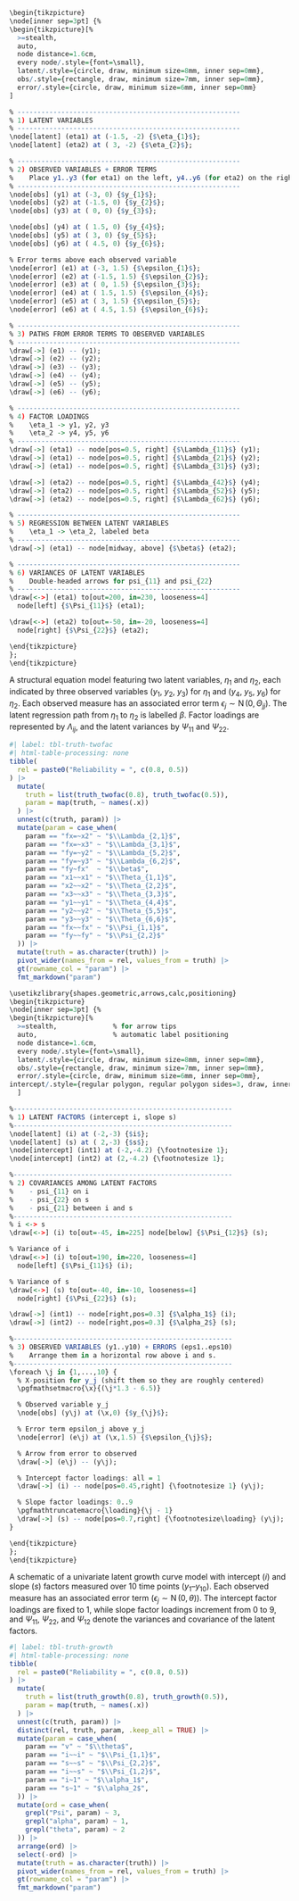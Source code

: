::: {#fig-path-growth}
```r
\begin{tikzpicture}
\node[inner sep=3pt] {%
\begin{tikzpicture}[%
  >=stealth,
  auto,
  node distance=1.6cm,
  every node/.style={font=\small},
  latent/.style={circle, draw, minimum size=8mm, inner sep=0mm},
  obs/.style={rectangle, draw, minimum size=7mm, inner sep=0mm},
  error/.style={circle, draw, minimum size=6mm, inner sep=0mm}
]

% --------------------------------------------------------
% 1) LATENT VARIABLES
% --------------------------------------------------------
\node[latent] (eta1) at (-1.5, -2) {$\eta_{1}$};
\node[latent] (eta2) at ( 3, -2) {$\eta_{2}$};

% --------------------------------------------------------
% 2) OBSERVED VARIABLES + ERROR TERMS
%    Place y1..y3 (for eta1) on the left, y4..y6 (for eta2) on the right.
% --------------------------------------------------------
\node[obs] (y1) at (-3, 0) {$y_{1}$};
\node[obs] (y2) at (-1.5, 0) {$y_{2}$};
\node[obs] (y3) at ( 0, 0) {$y_{3}$};

\node[obs] (y4) at ( 1.5, 0) {$y_{4}$};
\node[obs] (y5) at ( 3, 0) {$y_{5}$};
\node[obs] (y6) at ( 4.5, 0) {$y_{6}$};

% Error terms above each observed variable
\node[error] (e1) at (-3, 1.5) {$\epsilon_{1}$};
\node[error] (e2) at (-1.5, 1.5) {$\epsilon_{2}$};
\node[error] (e3) at ( 0, 1.5) {$\epsilon_{3}$};
\node[error] (e4) at ( 1.5, 1.5) {$\epsilon_{4}$};
\node[error] (e5) at ( 3, 1.5) {$\epsilon_{5}$};
\node[error] (e6) at ( 4.5, 1.5) {$\epsilon_{6}$};

% --------------------------------------------------------
% 3) PATHS FROM ERROR TERMS TO OBSERVED VARIABLES
% --------------------------------------------------------
\draw[->] (e1) -- (y1);
\draw[->] (e2) -- (y2);
\draw[->] (e3) -- (y3);
\draw[->] (e4) -- (y4);
\draw[->] (e5) -- (y5);
\draw[->] (e6) -- (y6);

% --------------------------------------------------------
% 4) FACTOR LOADINGS
%    \eta_1 -> y1, y2, y3
%    \eta_2 -> y4, y5, y6
% --------------------------------------------------------
\draw[->] (eta1) -- node[pos=0.5, right] {$\Lambda_{11}$} (y1);
\draw[->] (eta1) -- node[pos=0.5, right] {$\Lambda_{21}$} (y2);
\draw[->] (eta1) -- node[pos=0.5, right] {$\Lambda_{31}$} (y3);

\draw[->] (eta2) -- node[pos=0.5, right] {$\Lambda_{42}$} (y4);
\draw[->] (eta2) -- node[pos=0.5, right] {$\Lambda_{52}$} (y5);
\draw[->] (eta2) -- node[pos=0.5, right] {$\Lambda_{62}$} (y6);

% --------------------------------------------------------
% 5) REGRESSION BETWEEN LATENT VARIABLES
%    \eta_1 -> \eta_2, labeled beta
% --------------------------------------------------------
\draw[->] (eta1) -- node[midway, above] {$\beta$} (eta2);

% --------------------------------------------------------
% 6) VARIANCES OF LATENT VARIABLES
%    Double-headed arrows for psi_{11} and psi_{22}
% --------------------------------------------------------
\draw[<->] (eta1) to[out=200, in=230, looseness=4] 
  node[left] {$\Psi_{11}$} (eta1);

\draw[<->] (eta2) to[out=-50, in=-20, looseness=4] 
  node[right] {$\Psi_{22}$} (eta2);

\end{tikzpicture}
};
\end{tikzpicture}
```
A structural equation model featuring two latent variables, $\eta_{1}$ and $\eta_{2}$, each indicated by three observed variables ($y_{1}$, $y_{2}$, $y_{3}$) for $\eta_{1}$ and ($y_{4}$, $y_{5}$, $y_{6}$) for $\eta_{2}$. Each observed measure has an associated error term $\epsilon_{j}\sim\operatorname{N}(0,\Theta_{jj})$. The latent regression path from $\eta_{1}$ to $\eta_{2}$ is labelled $\beta$. Factor loadings are represented by $\Lambda_{ij}$, and the latent variances by $\Psi_{11}$ and $\Psi_{22}$.
:::

```r
#| label: tbl-truth-twofac
#| html-table-processing: none
tibble(
  rel = paste0("Reliability = ", c(0.8, 0.5))
) |>
  mutate(
    truth = list(truth_twofac(0.8), truth_twofac(0.5)),
    param = map(truth, ~ names(.x))
  ) |>
  unnest(c(truth, param)) |> 
  mutate(param = case_when(
    param == "fx=~x2" ~ "$\\Lambda_{2,1}$",
    param == "fx=~x3" ~ "$\\Lambda_{3,1}$",
    param == "fy=~y2" ~ "$\\Lambda_{5,2}$",
    param == "fy=~y3" ~ "$\\Lambda_{6,2}$",
    param == "fy~fx"  ~ "$\\beta$",
    param == "x1~~x1" ~ "$\\Theta_{1,1}$",
    param == "x2~~x2" ~ "$\\Theta_{2,2}$",
    param == "x3~~x3" ~ "$\\Theta_{3,3}$",
    param == "y1~~y1" ~ "$\\Theta_{4,4}$",
    param == "y2~~y2" ~ "$\\Theta_{5,5}$",
    param == "y3~~y3" ~ "$\\Theta_{6,6}$",
    param == "fx~~fx" ~ "$\\Psi_{1,1}$",
    param == "fy~~fy" ~ "$\\Psi_{2,2}$"
  )) |>
  mutate(truth = as.character(truth)) |>
  pivot_wider(names_from = rel, values_from = truth) |>
  gt(rowname_col = "param") |>
  fmt_markdown("param")
```

::: {#fig-path-growth}
```r
\usetikzlibrary{shapes.geometric,arrows,calc,positioning}
\begin{tikzpicture}
\node[inner sep=3pt] {%
\begin{tikzpicture}[%
  >=stealth,              % for arrow tips
  auto,                   % automatic label positioning
  node distance=1.6cm,
  every node/.style={font=\small},
  latent/.style={circle, draw, minimum size=8mm, inner sep=0mm},
  obs/.style={rectangle, draw, minimum size=7mm, inner sep=0mm},
  error/.style={circle, draw, minimum size=6mm, inner sep=0mm},
intercept/.style={regular polygon, regular polygon sides=3, draw, inner sep=0pt, minimum size=6mm}
  ]

%-------------------------------------------------------
% 1) LATENT FACTORS (intercept i, slope s)
%-------------------------------------------------------
\node[latent] (i) at (-2,-3) {$i$};
\node[latent] (s) at ( 2,-3) {$s$};
\node[intercept] (int1) at (-2,-4.2) {\footnotesize 1};
\node[intercept] (int2) at (2,-4.2) {\footnotesize 1};

%-------------------------------------------------------
% 2) COVARIANCES AMONG LATENT FACTORS
%    - psi_{11} on i
%    - psi_{22} on s
%    - psi_{21} between i and s
%-------------------------------------------------------
% i <-> s
\draw[<->] (i) to[out=-45, in=225] node[below] {$\Psi_{12}$} (s);

% Variance of i
\draw[<->] (i) to[out=190, in=220, looseness=4] 
  node[left] {$\Psi_{11}$} (i);

% Variance of s
\draw[<->] (s) to[out=-40, in=-10, looseness=4] 
  node[right] {$\Psi_{22}$} (s);

\draw[->] (int1) -- node[right,pos=0.3] {$\alpha_1$} (i);
\draw[->] (int2) -- node[right,pos=0.3] {$\alpha_2$} (s);

%-------------------------------------------------------
% 3) OBSERVED VARIABLES (y1..y10) + ERRORS (eps1..eps10)
%    Arrange them in a horizontal row above i and s.
%-------------------------------------------------------
\foreach \j in {1,...,10} {
  % X-position for y_j (shift them so they are roughly centered)
  \pgfmathsetmacro{\x}{(\j*1.3 - 6.5)}

  % Observed variable y_j
  \node[obs] (y\j) at (\x,0) {$y_{\j}$};

  % Error term epsilon_j above y_j
  \node[error] (e\j) at (\x,1.5) {$\epsilon_{\j}$};

  % Arrow from error to observed
  \draw[->] (e\j) -- (y\j);

  % Intercept factor loadings: all = 1
  \draw[->] (i) -- node[pos=0.45,right] {\footnotesize 1} (y\j);

  % Slope factor loadings: 0..9
  \pgfmathtruncatemacro{\loading}{\j - 1}
  \draw[->] (s) -- node[pos=0.7,right] {\footnotesize\loading} (y\j);
}

\end{tikzpicture}
};
\end{tikzpicture}
```
A schematic of a univariate latent growth curve model with intercept ($i$) and slope ($s$) factors measured over 10 time points ($y_1$--$y_{10}$). Each observed measure has an associated error term ($\epsilon_j\sim\operatorname{N}(0,\theta)$). The intercept factor loadings are fixed to 1, while slope factor loadings increment from 0 to 9, and $\Psi_{11}$, $\Psi_{22}$, and $\Psi_{12}$ denote the variances and covariance of the latent factors.
:::

```r
#| label: tbl-truth-growth
#| html-table-processing: none
tibble(
  rel = paste0("Reliability = ", c(0.8, 0.5))
) |>
  mutate(
    truth = list(truth_growth(0.8), truth_growth(0.5)),
    param = map(truth, ~ names(.x))
  ) |>
  unnest(c(truth, param)) |>
  distinct(rel, truth, param, .keep_all = TRUE) |>
  mutate(param = case_when(
    param == "v" ~ "$\\theta$",
    param == "i~~i" ~ "$\\Psi_{1,1}$",
    param == "s~~s" ~ "$\\Psi_{2,2}$",
    param == "i~~s" ~ "$\\Psi_{1,2}$",
    param == "i~1" ~ "$\\alpha_1$",
    param == "s~1" ~ "$\\alpha_2$",
  )) |>
  mutate(ord = case_when(
    grepl("Psi", param) ~ 3,
    grepl("alpha", param) ~ 1,
    grepl("theta", param) ~ 2
  )) |>
  arrange(ord) |>
  select(-ord) |>
  mutate(truth = as.character(truth)) |>
  pivot_wider(names_from = rel, values_from = truth) |>
  gt(rowname_col = "param") |>
  fmt_markdown("param")
```
